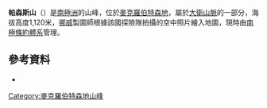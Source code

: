 {{coord|67|47|S|62|35|E|display=title}}

'''帕森斯山'''（{{lang-en|Mount Parsons}}）是[[南極洲|南極洲]]的山峰，位於[[麥克羅伯特森地|麥克羅伯特森地]]，屬於[[大衛山脈|大衛山脈]]的一部分，海拔高度1,120米，[[挪威|挪威]]製圖師根據該國探險隊拍攝的空中照片繪入地圖，現時由[[南極條約體系|南極條約體系]]管理。

==參考資料==
*{{usgs-gazetteer}}

{{DEFAULTSORT:Mount Parsons}}
[[Category:麥克羅伯特森地山峰|Category:麥克羅伯特森地山峰]]


{{MacRobertsonLand-geo-stub}}